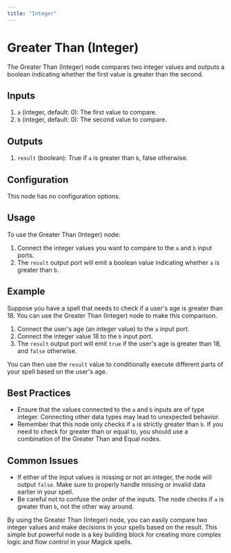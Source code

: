 ```yaml
---
title: "Integer"
---
```


# Greater Than (Integer)

The Greater Than (Integer) node compares two integer values and outputs a boolean indicating whether the first value is greater than the second.

## Inputs

1. `a` (integer, default: 0): The first value to compare.
2. `b` (integer, default: 0): The second value to compare.

## Outputs

1. `result` (boolean): True if `a` is greater than `b`, false otherwise.

## Configuration

This node has no configuration options.

## Usage

To use the Greater Than (Integer) node:

1. Connect the integer values you want to compare to the `a` and `b` input ports.
2. The `result` output port will emit a boolean value indicating whether `a` is greater than `b`.

## Example

Suppose you have a spell that needs to check if a user's age is greater than 18. You can use the Greater Than (Integer) node to make this comparison.

1. Connect the user's age (an integer value) to the `a` input port.
2. Connect the integer value 18 to the `b` input port.
3. The `result` output port will emit `true` if the user's age is greater than 18, and `false` otherwise.

You can then use the `result` value to conditionally execute different parts of your spell based on the user's age.

## Best Practices

- Ensure that the values connected to the `a` and `b` inputs are of type integer. Connecting other data types may lead to unexpected behavior.
- Remember that this node only checks if `a` is strictly greater than `b`. If you need to check for greater than or equal to, you should use a combination of the Greater Than and Equal nodes.

## Common Issues

- If either of the input values is missing or not an integer, the node will output `false`. Make sure to properly handle missing or invalid data earlier in your spell.
- Be careful not to confuse the order of the inputs. The node checks if `a` is greater than `b`, not the other way around.

By using the Greater Than (Integer) node, you can easily compare two integer values and make decisions in your spells based on the result. This simple but powerful node is a key building block for creating more complex logic and flow control in your Magick spells.